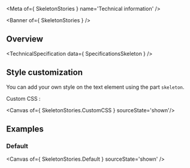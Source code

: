 
<Meta of={ SkeletonStories } name='Technical information' />

<Banner of={ SkeletonStories } />

## Overview

<Canvas of={SkeletonStories.Default} sourceState='none' />

<TechnicalSpecification data={ SpecificationsSkeleton } />

## Style customization

You can add your own style on the text element using the part `skeleton`.

Custom CSS :

<Canvas of={ SkeletonStories.CustomCSS } sourceState='shown'/>

## Examples

### Default

<Canvas of={ SkeletonStories.Default } sourceState='shown' />
